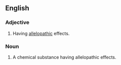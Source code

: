 ==English==

===Adjective===
{{en-adj|-}}

# {{biochemistry|ecology}} Having [[allelopathy|allelopathic]] effects.

===Noun===
{{en-noun}}

# A chemical substance having allelopathic effects.